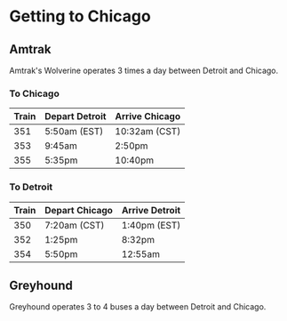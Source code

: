 # Getting to Chicago

## Amtrak

Amtrak's Wolverine operates 3 times a day between Detroit and Chicago.

### To Chicago

| Train | Depart Detroit | Arrive Chicago |
|-------|----------------|----------------|
| 351   | 5:50am (EST)   | 10:32am (CST)  |
| 353   | 9:45am         | 2:50pm         |
| 355   | 5:35pm         | 10:40pm        |

### To Detroit

| Train | Depart Chicago | Arrive Detroit |
|-------|----------------|----------------|
| 350   | 7:20am (CST)   | 1:40pm (EST)   |
| 352   | 1:25pm         | 8:32pm         |
| 354   | 5:50pm         | 12:55am        |

## Greyhound

Greyhound operates 3 to 4 buses a day between Detroit and Chicago.
